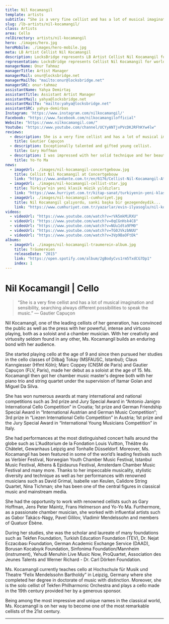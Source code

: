 ```yaml
---
title: Nil Kocamangil
template: artists
subtitle: “She is a very fine cellist and has a lot of musical imagination and sensibility, searching always different possibilities to speak the music.” —Gautier Capuçon
slug: /lb-artists/nil-kocamangil/
class: Artists
area: Cello
relDirectory: artists/nil-kocamangil
hero: ./images/hero.jpg
heroMobile: ./images/hero-mobile.jpg
meta: LB Artist Cellist Nil Kocamangil
description: LocksBridge represents LB Artist Cellist Nil Kocamangil for worldwide general management.
representation: LocksBridge represents Cellist Nil Kocamangil for worldwide general management.
managerName: Onur Tahmaz
managerTitle: Artist Manager
managerMail: onur@locksbridge.net
managerMailTo: "mailto:onur@locksbridge.net"
managerSRC: onur-tahmaz
assistantName: Yahya Demirtaş
assistantTitle: Assistant Artist Manager
assistantMail: yahya@locksbridge.net
assistantMailTo: "mailto:yahya@locksbridge.net"
assistantSRC: yahya-demirbas
Instagram: 'https://www.instagram.com/nilkocamangil/'
Facebook: "https://www.facebook.com/nilkocamangilofficial"
Website: "https://www.nilkocamangil.com/"
Youtube: "https://www.youtube.com/channel/UCYyANTjvPVcDKJRFhKYw4lw"
reviews:
  - description: She is a very fine cellist and has a lot of musical imagination and sensibility, searching always different possibilities to speak the music.
    title: Gautier Capuçon
  - description: Exceptionally talented and gifted young cellist.
    title: Gary Hoffman
  - description: I was impressed with her solid technique and her beautiful sound.
    title: Yo-Yo Ma
news:
  - imageUrl: ./images/nil-kocamangil-concertgebouw.jpg
    title: Cellist Nil Kocamangil at Concertgebouw
    link: "https://www.andante.com.tr/en/6176/Cellist-Nil-Kocamangil-At-Concertgebouw"
  - imageUrl: ./images/nil-kocamangil-cellist-star.jpg
    title: Türkiye’nin yeni klasik müzik yıldızları
    link: "https://www.hurriyet.com.tr/kitap-sanat/turkiyenin-yeni-klasik-muzik-yildizlari-40750213"
  - imageUrl: ./images/nil-kocamangil-cumhuriyet.jpg
    title: Nil Kocamangil çalıyordu, sanki başka bir gezegendeydik...
    link: "https://www.cumhuriyet.com.tr/yazarlar/evin-ilyasoglu/nil-kocamangil-caliyordu-sanki-baska-bir-gezegendeydik-809195"
videos:
  - videoUrl: "https://www.youtube.com/watch?v=rVA5mkMiRXU"
  - videoUrl: "https://www.youtube.com/watch?v=0qCGnHsk4C8"
  - videoUrl: "https://www.youtube.com/watch?v=NUu1dta9FM0"
  - videoUrl: "https://www.youtube.com/watch?v=TG0JVkzbNUU"
  - videoUrl: "https://www.youtube.com/watch?v=3Vp9BaOFtDk"
albums:
  - imageUrl: ./images/nil-kocamangil-traumerein-album.jpg
    title: Träumereien
    releaseDate: "2015"
    link: "https://open.spotify.com/album/2gBodyCvs1rm5TxdCG7Dp1"
    index: 1
---
```

# Nil Kocamangil | Cello

>“She is a very fine cellist and has a lot of musical imagination and sensibility, searching always different possibilities to speak the music.” — Gautier Capuçon

Nil Kocamangil, one of the leading cellists of her generation, has convinced the public as well as the press with her powerful, intense and virtuoso playing, both as a soloist and a chamber musician. With her creativity and virtuosity seldom found in any other, Ms. Kocamangil builds an enduring bond with her audience.

She started playing cello at the age of 9 and since then pursued her studies in the cello classes of Dilbağ Tokay (MSFAUSC, Istanbul); Claus Kanngiesser (Hfmt Köln); Marc Coppey (CNSM de Paris) and Gautier Capuçon (FLV, Paris), made her debut as a soloist at the age of 15. Ms. Kocamangil then got her chamber music master's degree both with her piano trio and string quartet under the supervision of Itamar Golan and Miguel Da Silva.

She has won numerous awards at many international and national competitions such as 3rd prize and Jury Special Award in “Antonio Janigro International Cello Competition” in Croatia; 1st prize and German Friendship Special Award in “International Austrian and German Music Competition“; 3rd prize in “Liezen International Cello Competition” in Austria; 1st prize and the Jury Special Award in “International Young Musicians Competition” in Italy.

She had performances at the most distinguished concert halls around the globe such as L'Auditorium de la Fondation Louis Vuitton, Théâtre du Châtelet, Gewanhaus Leipzig and Tonhalle Düsseldorf. Moreover, Ms. Kocamangil has been featured in some of the world’s leading festivals such as Verbier Festival, Norwegian Youth Chamber Music Festival, Istanbul Music Festival, Athens & Epidaurus Festival, Amsterdam Chamber Music Festival and many more. Thanks to her impeccable musicality, stylistic diversity and technique as well as her performances with renowned musicians such as David Grimal, Isabelle van Keulen, Calidore String Quartet, Nina Tichman; she has been one of the central figures in classical music and mainstream media.

She had the opportunity to work with renowned cellists such as Gary Hoffman, Jens Peter Maintz, Frans Helmerson and Yo-Yo Ma. Furthermore, as a passionate chamber musician, she worked with influential artists such as Gabor Takács-Nagy, Pavel Gililov, Vladimir Mendelssohn and members of Quatuor Ébène.

During her studies, she was the scholar and laureate of many foundations such as Tekfen Foundation, Turkish Education Foundation (TEV), Dr. Nejat Eczacıbası Foundation, German Academic Exchange Service (DAAD), Borusan Kocabıyık Foundation, Sinfonima Foundation/Mannheim (instrument), Yehudi Menuhin Live Music Now, ProQuartet, Association des Jeunes Talents and Werner Richard - Dr. Carl Dörken Foundation.

Ms. Kocamangil currently teaches cello at Hochschule für Musik und Theatre “Felix Mendelssohn Bartholdy” in Leipzig, Germany where she completed her degree in doctorate of music with distinction. Moreover, she is the solo cellist of Tekfen Philharmonic Orchestra and plays a cello made in the 19th century provided her by a generous sponsor.

Being among the most impressive and unique names in the classical world, Ms. Kocamangil is on her way to become one of the most remarkable cellists of the 21st century.

- - -
